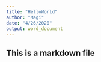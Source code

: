 ```yaml
---
title: "HelloWorld"
author: "Magi"
date: "4/26/2020"
output: word_document
---
```


## This is a markdown file
